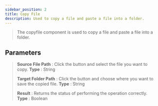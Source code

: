 ---
sidebar_position: 2
title: Copy File
description: Used to copy a file and paste a file into a folder.
---
> The copyfile component is used to copy a file and paste a file into a folder.

## Parameters

> **Source File Path** : Click the button and select the file you want to copy. **Type** : String
>
> **Target Folder Path** : Click the button and choose where you want to save the copied file. **Type** : String
>
> **Result** : Returns the status of performing the operation correctly. **Type** : Boolean
